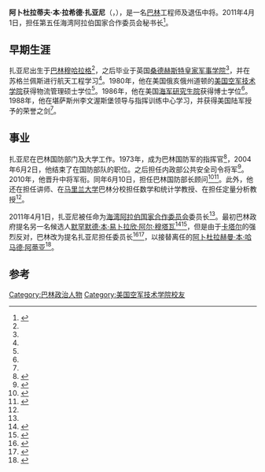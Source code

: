 {{Infobox Officeholder
|name          = 阿卜杜拉蒂夫·本·拉希德·扎亚尼
|native_name  = {{lang-ar|عبد اللطيف بن راشد الزياني}}
|office        = 海湾阿拉伯国家合作委员会秘书长
|vicepresident = 
|image         = File:MSC 2014 AlZayani Mueller MSC2014.jpg
|image_size   = 
|term_start    = 2011年4月1日
|term_end      = 
|predecessor   = [[阿卜杜拉赫曼·本·哈马德·阿蒂亚|阿卜杜拉赫曼·本·哈马德·阿蒂亚]]
|successor     = 
|office2       = 
|term_start2   =
|term_end2     = 
|predecessor2  = 
|successor2    = 
|birth_date         = 
|birth_place        = [[巴林|巴林]][[穆哈拉格|穆哈拉格]] 
|death_date         = 
|death_place        = 
|restingplace       = 
|restingplacecoordinates = 
|birthname          = 
|nationality        = {{le|巴林人|Bahraini people}}
|party              = 
|otherparty         =  <!--For additional political affiliations-->
|spouse             = 
|partner            =  <!--For those with a domestic partner and not married-->
|relations          = 
|children           = 
|residence          = 
|alma_mater         = [[桑德赫斯特皇家军事学院|桑德赫斯特皇家军事学院]]
|occupation         = 军官、大学教授
|profession         = 
|cabinet            = 
|committees         = 
|portfolio          = 
|religion           = [[伊斯兰|伊斯兰]]
|signature          = 
|signature_alt      = 
|website            =
|allegiance         = {{flag|Bahrain}}
|branch             = {{flagicon image|Flag of the Bahrain Defence Force.svg}}{{le|皇家巴林陆军|Royal Bahraini Army}}
|rank               = [[中将|中将]]
|serviceyears       = 1973 – 2010
}}
'''阿卜杜拉蒂夫·本·拉希德·扎亚尼'''（{{lang-en|'''Abdullatif bin Rashid Al Zayani'''}}，{{lang-ar|عبد اللطيف بن راشد الزياني}}），是一名[[巴林|巴林]]工程师及退伍中将。2011年4月1日，担任第五任海湾阿拉伯国家合作委员会秘书长<ref name=grc>{{cite web|title=People|url=http://www.grc.net/?frm_system_action=&PK_ID=32770&frm_action=view_people&frm_module=usermanagement&sec=people&sec_type=d&op_lang=en&override=H.E.+Dr.+Abdullatif+Bin+Rashid++Al-Zayani|work=GULF Research Center|accessdate=26 December 2012|archive-date=2015-09-24|archive-url=https://web.archive.org/web/20150924023535/http://www.grc.net/?frm_system_action=&PK_ID=32770&frm_action=view_people&frm_module=usermanagement&sec=people&sec_type=d&op_lang=en&override=H.E.+Dr.+Abdullatif+Bin+Rashid++Al-Zayani|dead-url=yes}}</ref>。

==早期生涯==
扎亚尼出生于[[巴林|巴林]][[穆哈拉格|穆哈拉格]]<ref name=grc/>，之后毕业于英国[[桑德赫斯特皇家军事学院|桑德赫斯特皇家军事学院]]<ref name=bna1apr/>，并在苏格兰佩斯进行航天工程学习<ref name=grc/>。1980年，他在美国俄亥俄州道顿的[[美国空军技术学院|美国空军技术学院]]获得物流管理硕士学位<ref name=bna1apr/>。1986年，他在美国[[海军研究生院|海军研究生院]]获得博士学位<ref name=bna1apr/>。1988年，他在堪萨斯州李文渥斯堡领导与指挥训练中心学习，并获得美国陆军授予的荣誉之剑<ref name=bna1apr/>。

==事业==
扎亚尼在巴林国防部门及大学工作。1973年，成为巴林国防军的指挥官<ref name=cemc>{{cite web|title=Speaker Bio|url=http://www.cemc.ae/SpeakerDetails.aspx?id=76&Lid=1|work=CEMC|accessdate=26 December 2012|archive-date=2020-05-05|archive-url=https://web.archive.org/web/20200505002748/http://www.cemc.ae/portal/en/home.aspx|dead-url=yes}}</ref>，2004年6月2日，他结束了在国防部队的职位。之后担任内政部公共安全司令将军<ref name=tra2july>{{cite news|title=Bahrain to host top security forum|url=http://www.thefreelibrary.com/Bahrain+to+host+top+security+forum.-a0180891168|accessdate=11 April 2013|work=Trade Arabia|date=2 July 2008|location=Manama|archive-date=2020-05-05|archive-url=https://web.archive.org/web/20200505002801/https://www.thefreelibrary.com/Bahrain+to+host+top+security+forum.-a0180891168|dead-url=no}}</ref>。2010年，他晋升中将军衔。同年6月10日，担任巴林国防部长顾问<ref name=bna1apr>{{cite news|title=Dr Abdullatif bin Rashid Al Zayani takes over as GCC secretary general|url=http://www.thefreelibrary.com/Dr+Abdullatif+bin+Rashid+Al-Zayani+takes+Over+as+GCC+Secretary...-a0252986757|accessdate=11 April 2013|work=Bahrain News Agency|date=1 April 2011|archive-date=2020-05-05|archive-url=https://web.archive.org/web/20200505002807/https://www.thefreelibrary.com/Dr+Abdullatif+bin+Rashid+Al-Zayani+takes+Over+as+GCC+Secretary...-a0252986757|dead-url=no}}</ref><ref name=bna21june>{{cite news|title=HRH prince Salman receives Zayani|url=http://www.thefreelibrary.com/HRH+prince+Salman+receives+Zayani.-a0232686317|accessdate=11 April 2013|work=Bahrain News Agency|date=21 June 2010|archive-date=2020-05-05|archive-url=https://web.archive.org/web/20200505002759/https://www.thefreelibrary.com/HRH+prince+Salman+receives+Zayani.-a0232686317|dead-url=no}}</ref>。此外，他还在{{le|阿拉伯海湾大学|Arabian Gulf University}}担任讲师、在[[马里兰大学|马里兰大学]]巴林分校担任数学和统计学教授、在{{le|巴林大学|University of Bahrain}}担任定量分析教授<ref name=grc/>。

2011年4月1日，扎亚尼被任命为[[海湾阿拉伯国家合作委员会|海湾阿拉伯国家合作委员会]]委员长<ref name=cemc/>。最初巴林政府提名另一名候选人[[默罕默德·本·易卜拉欣·阿尔·穆塔瓦|默罕默德·本·易卜拉欣·阿尔·穆塔瓦]]<ref name=arabiya27may>{{cite news|title=Saudi Arabia to mediate in Bahrain-Qatar row|url=http://www.alarabiya.net/articles/2010/05/27/109794.html|accessdate=11 April 2013|work=Al Arabiya|date=27 May 2010|agency=Reuters|location=Riyadh|archive-url=https://web.archive.org/web/20161108195205/http://www.alarabiya.net/articles/2010/05/27/109794.html|archive-date=2016-11-08|dead-url=yes}}</ref><ref name=hab2nov>{{cite news|last=Toumi|first=Habib|title=Bahrain announces new government|url=http://gulfnews.com/news/gulf/bahrain/bahrain-announces-new-government-1.705517|accessdate=18 April 2013|newspaper=Gulf News|date=2 November 2010|archive-date=2018-02-09|archive-url=https://web.archive.org/web/20180209064155/http://gulfnews.com/news/gulf/bahrain/bahrain-announces-new-government-1.705517|dead-url=no}}</ref>，但是由于[[卡塔尔|卡塔尔]]的强烈反对，巴林改为提名扎亚尼担任委员长<ref name=gnews28may10>{{cite news|title=Bahrain names Al Zayani as next GCC chief|url=http://gulfnews.com/news/gulf/bahrain/bahrain-names-al-zayani-as-next-gcc-chief-1.633562|accessdate=11 April 2013|newspaper=Gulf News|date=28 May 2010|archive-date=2016-11-09|archive-url=https://web.archive.org/web/20161109090618/http://gulfnews.com/news/gulf/bahrain/bahrain-names-al-zayani-as-next-gcc-chief-1.633562|dead-url=no}}</ref><ref name=gdn29may>{{cite news|title=Al Zayani is nominated as GCC secretary-general|url=http://www.thefreelibrary.com/Al+Zayani+is+nominated+as+GCC+secretary-general.-a0227681916|accessdate=11 April 2013|newspaper=Gulf Daily News|date=29 May 2010|location=Manama|archive-date=2020-05-05|archive-url=https://web.archive.org/web/20200505002831/https://www.thefreelibrary.com/Al+Zayani+is+nominated+as+GCC+secretary-general.-a0227681916|dead-url=no}}</ref>，以接替离任的[[阿卜杜拉赫曼·本·哈马德·阿蒂亚|阿卜杜拉赫曼·本·哈马德·阿蒂亚]]<ref>{{cite news|title=Qatar to nominate diplomat for Arab League chief|url=http://www.thefreelibrary.com/Qatar+to+nominate+diplomat+for+Arab+League+chief.-a0253248830|accessdate=11 April 2013|newspaper=Daily News Egypt|date=4 April 2011|location=Cairo|archive-date=2020-05-05|archive-url=https://web.archive.org/web/20200505002817/https://www.thefreelibrary.com/Qatar+to+nominate+diplomat+for+Arab+League+chief.-a0253248830|dead-url=no}}</ref>。

==参考==
{{Reflist|33em}}

{{DEFAULTSORT:Zayani, Abdullatif bin Rashid Al}}

[[Category:巴林政治人物|Category:巴林政治人物]]
[[Category:美国空军技术学院校友|Category:美国空军技术学院校友]]